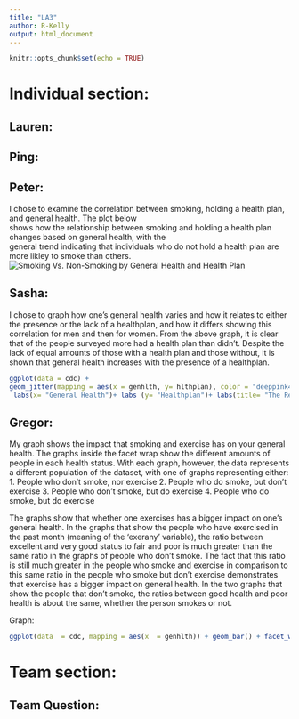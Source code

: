 ```yaml
---
title: "LA3"
author: R-Kelly
output: html_document
---
```


```r
knitr::opts_chunk$set(echo = TRUE)
```

# Individual section:

## Lauren:

## Ping:

## Peter:
I chose to examine the correlation between smoking, holding a health plan, and general health. The plot below  
shows how the relationship between smoking and holding a health plan changes based on general health, with the  
general trend indicating that individuals who do not hold a health plan are more likley to smoke than others. 
![Smoking Vs. Non-Smoking by General Health and Health Plan](Images/RPlot.png)





## Sasha:
I chose to graph how one's general health varies and how it relates to either the presence or the lack of a healthplan,
 and how it differs showing this correlation for men and then for women. From the above graph, it is clear that of the 
 people surveyed more had a health plan than didn't. Despite the lack of equal amounts of those with a health plan and 
 those without, it is shown that general health increases with the presence of a healthplan. 

 ```r
ggplot(data = cdc) +
geom_jitter(mapping = aes(x = genhlth, y= hlthplan), color = "deeppink4")+ facet_wrap("gender")+
  labs(x= "General Health")+ labs (y= "Healthplan")+ labs(title= "The Relationship between General Health and Having a Healthplan for Men and Women")
```

## Gregor:
My graph shows the impact that smoking and exercise has on your general health. The graphs inside the facet wrap show the different amounts of people 
in each health status. With each graph, however, the data represents a different population of the dataset, with one of graphs representing either:
1. People who don't smoke, nor exercise
2. People who do smoke, but don't exercise
3. People who don't smoke, but do exercise
4. People who do smoke, but do exercise

The graphs show that whether one exercises has a bigger impact on one's general health. In the graphs that show the people who have exercised in the past 
month (meaning of the 'exerany' variable), the ratio between excellent and very good status to fair and poor is much greater than the same ratio in the graphs of people
who don't smoke. The fact that this ratio is still much greater in the people who smoke and exercise in comparison to this same ratio in the people who smoke but don't 
exercise demonstrates that exercise has a bigger impact on general health. In the two graphs that show the people that don't smoke, the ratios between good 
health and poor health is about the same, whether the person smokes or not. 

Graph: 

```r
ggplot(data  = cdc, mapping = aes(x  = genhlth)) + geom_bar() + facet_wrap(exerany~smoke100, labeller = label_both)
``` 


# Team section:

## Team Question: 

